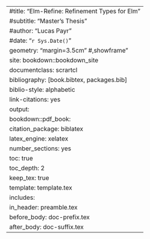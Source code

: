 --- 
#title: "Elm-Refine: Refinement Types for Elm"
#subtitle: "Master's Thesis"
#author: "Lucas Payr"
#date: "`r Sys.Date()`"
geometry: "margin=3.5cm" #,showframe"
site: bookdown::bookdown_site
documentclass: scrartcl
bibliography: [book.bibtex, packages.bib]
biblio-style: alphabetic
link-citations: yes
output:
  bookdown::pdf_book:
    citation_package: biblatex
    latex_engine: xelatex
    number_sections: yes
    toc: true
    toc_depth: 2
    keep_tex: true
    template: template.tex
    includes:
      in_header: preamble.tex
      before_body: doc-prefix.tex
      after_body: doc-suffix.tex
---